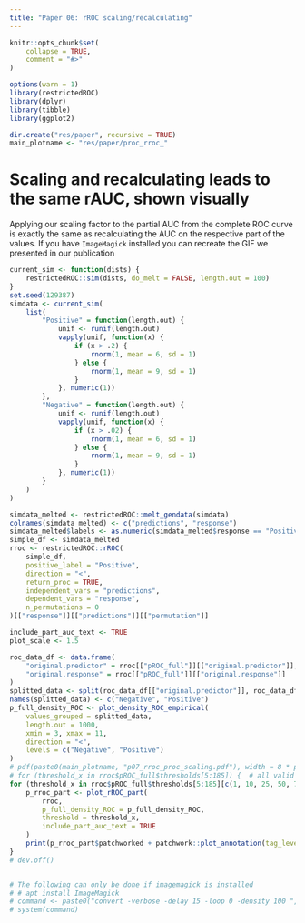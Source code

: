 ```yaml
---
title: "Paper 06: rROC scaling/recalculating"
---
```


```r
knitr::opts_chunk$set(
    collapse = TRUE,
    comment = "#>"
)
```

```r
options(warn = 1)
library(restrictedROC)
library(dplyr)
library(tibble)
library(ggplot2)

dir.create("res/paper", recursive = TRUE)
main_plotname <- "res/paper/proc_rroc_"
```

# Scaling and recalculating leads to the same rAUC, shown visually
Applying our scaling factor to the partial AUC from the complete ROC curve is exactly the same as
recalculating the AUC on the respective part of the values. If you have `ImageMagick` installed you
can recreate the GIF we presented in our publication
```r
current_sim <- function(dists) {
    restrictedROC::sim(dists, do_melt = FALSE, length.out = 100)
}
set.seed(129387)
simdata <- current_sim(
    list(
        "Positive" = function(length.out) {
            unif <- runif(length.out)
            vapply(unif, function(x) {
                if (x > .2) {
                    rnorm(1, mean = 6, sd = 1)
                } else {
                    rnorm(1, mean = 9, sd = 1)
                }
            }, numeric(1))
        },
        "Negative" = function(length.out) {
            unif <- runif(length.out)
            vapply(unif, function(x) {
                if (x > .02) {
                    rnorm(1, mean = 6, sd = 1)
                } else {
                    rnorm(1, mean = 9, sd = 1)
                }
            }, numeric(1))
        }
    )
)

simdata_melted <- restrictedROC::melt_gendata(simdata)
colnames(simdata_melted) <- c("predictions", "response")
simdata_melted$labels <- as.numeric(simdata_melted$response == "Positive")
simple_df <- simdata_melted
rroc <- restrictedROC::rROC(
    simple_df,
    positive_label = "Positive",
    direction = "<",
    return_proc = TRUE,
    independent_vars = "predictions",
    dependent_vars = "response",
    n_permutations = 0
)[["response"]][["predictions"]][["permutation"]]

include_part_auc_text <- TRUE
plot_scale <- 1.5

roc_data_df <- data.frame(
    "original.predictor" = rroc[["pROC_full"]][["original.predictor"]],
    "original.response" = rroc[["pROC_full"]][["original.response"]]
)
splitted_data <- split(roc_data_df[["original.predictor"]], roc_data_df[["original.response"]])
names(splitted_data) <- c("Negative", "Positive")
p_full_density_ROC <- plot_density_ROC_empirical(
    values_grouped = splitted_data,
    length.out = 1000,
    xmin = 3, xmax = 11,
    direction = "<",
    levels = c("Negative", "Positive")
)
# pdf(paste0(main_plotname, "p07_rroc_proc_scaling.pdf"), width = 8 * plot_scale, height = 4 * plot_scale)
# for (threshold_x in rroc$pROC_full$thresholds[5:185]) {  # all valid values
for (threshold_x in rroc$pROC_full$thresholds[5:185][c(1, 10, 25, 50, 75, 100, 125, 150, 175)]) {
    p_rroc_part <- plot_rROC_part(
        rroc,
        p_full_density_ROC = p_full_density_ROC,
        threshold = threshold_x,
        include_part_auc_text = TRUE
    )
    print(p_rroc_part$patchworked + patchwork::plot_annotation(tag_levels = "A"))
}
# dev.off()


# The following can only be done if imagemagick is installed
# # apt install ImageMagick
# command <- paste0("convert -verbose -delay 15 -loop 0 -density 100 ", paste0(main_plotname, "p07_rroc_proc_scaling.pdf"), " ", paste0(main_plotname, "p07_rroc_proc_scaling.gif"))
# system(command)
```
